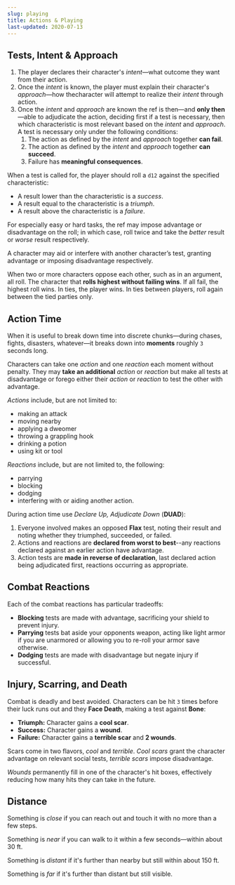 ```yaml
---
slug: playing
title: Actions & Playing
last-updated: 2020-07-13
---
```


<Clip id="tests-intent-approach">

## Tests, Intent & Approach

</Clip>

1. The player declares their character's _intent_—what outcome they want from their action.
2. Once the _intent_ is known, the player must explain their character's _approach_—how thecharacter will attempt to realize their _intent_ through action.
3. Once the _intent_ and _approach_ are known the ref is then—and **only then**—able to adjudicate the action, deciding first if a test is necessary, then which characteristic is most relevant based on the _intent_ and _approach_.
   A test is necessary only under the following conditions:
   1. The action as defined by the _intent_ and _approach_ together **can fail**.
   1. The action as defined by the _intent_ and _approach_ together **can succeed**.
   1. Failure has **meaningful consequences**.

When a test is called for, the player should roll a `d12` against the specified characteristic:

+ A result lower than the characteristic is a _success_.
+ A result equal to the characteristic is a _triumph_.
+ A result above the characteristic is a _failure_.

For especially easy or hard tasks, the ref may impose advantage or disadvantage on the roll;
in which case, roll twice and take the _better_ result or _worse_ result respectively.

A character may aid or interfere with another character’s test, granting advantage or imposing disadvantage respectively.

When two or more characters oppose each other, such as in an argument, all roll.
The character that **rolls highest without failing wins**.
If all fail, the highest roll wins.
In ties, the player wins.
In ties between players, roll again between the tied parties only.

<!-- TODO: Video tutorial -->

<Clip id="action-time">

## Action Time

</Clip>

When it is useful to break down time into discrete chunks—during chases, fights, disasters, whatever—it breaks down into **moments** roughly `3` seconds long.

Characters can take one _action_ and one _reaction_ each moment without penalty.
They may **take an additional** _action_ or _reaction_ but make all tests at disadvantage or forego either their _action_ or _reaction_ to test the other with advantage.

_Actions_ include, but are not limited to:

+ making an attack
+ moving nearby
+ applying a dweomer
+ throwing a grappling hook
+ drinking a potion
+ using kit or tool

_Reactions_ include, but are not limited to, the following:

+ parrying
+ blocking
+ dodging
+ interfering with or aiding another action.

During action time use _Declare Up, Adjudicate Down_ (**DUAD**):

1. Everyone involved makes an opposed **Flax** test, noting their result and noting whether they triumphed, succeeded, or failed.
1. Actions and reactions are **declared from worst to best**--any reactions declared against an earlier action have advantage.
1. Action tests are **made in reverse of declaration**, last declared action being adjudicated first, reactions occurring as appropriate.

<!-- TODO: Video tutorial -->

<Clip id="combat-reactions">

## Combat Reactions

</Clip>

Each of the combat reactions has particular tradeoffs:

+ **Blocking** tests are made with advantage, sacrificing your shield to prevent injury.
+ **Parrying** tests bat aside your opponents weapon, acting like light armor if you are unarmored or allowing you to re-roll your armor save otherwise.
+ **Dodging** tests are made with disadvantage but negate injury if successful.

<Clip id="injury-scarring-death">

## Injury, Scarring, and Death

</Clip>

Combat is deadly and best avoided.
Characters can be hit `3` times before their luck runs out and they **Face Death**, making a test against **Bone**:

+ **Triumph:** Character gains a **cool scar**.
+ **Success:** Character gains a **wound**.
+ **Failure:** Character gains a **terrible scar** and **2 wounds**.

Scars come in two flavors, _cool_ and _terrible_.
_Cool scars_ grant the character advantage on relevant social tests, _terrible scars_ impose disadvantage.

_Wounds_ permanently fill in one of the character's hit boxes, effectively reducing how many hits they can take in the future.

<Clip id="distance">

## Distance

</Clip>

Something is _close_ if you can reach out and touch it with no more than a few steps.

Something is _near_ if you can walk to it within a few seconds—within about 30 ft.

Something is _distant_ if it's further than nearby but still within about 150 ft.

Something is _far_ if it's further than distant but still visible.
